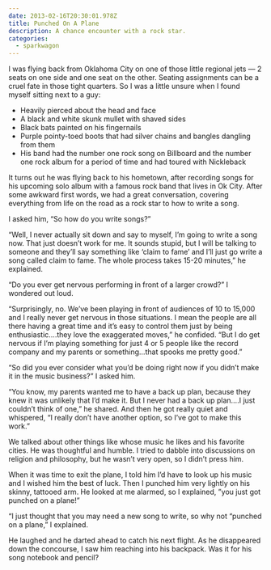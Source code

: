 ```yaml
---
date: 2013-02-16T20:30:01.978Z
title: Punched On A Plane
description: A chance encounter with a rock star.
categories: 
  - sparkwagon
---
```


I was flying back from Oklahoma City on one of those little regional jets — 2 seats on one side and one seat on the other. Seating assignments can be a cruel fate in those tight quarters. So I was a little unsure when I found myself sitting next to a guy:

- Heavily pierced about the head and face
- A black and white skunk mullet with shaved sides
- Black bats painted on his fingernails
- Purple pointy-toed boots that had silver chains and bangles dangling from them
- His band had the number one rock song on Billboard and the number one rock album for a period of time and had toured with Nickleback

It turns out he was flying back to his hometown, after recording songs for his upcoming solo album with a famous rock band that lives in Ok City. After some awkward first words, we had a great conversation, covering everything from life on the road as a rock star to how to write a song.

I asked him, “So how do you write songs?”

“Well, I never actually sit down and say to myself, I’m going to write a song now. That just doesn’t work for me. It sounds stupid, but I will be talking to someone and they’ll say something like ‘claim to fame’ and I’ll just go write a song called claim to fame. The whole process takes 15-20 minutes,” he explained.

“Do you ever get nervous performing in front of a larger crowd?” I wondered out loud.

“Surprisingly, no. We’ve been playing in front of audiences of 10 to 15,000 and I really never get nervous in those situations. I mean the people are all there having a great time and it’s easy to control them just by being enthusiastic….they love the exaggerated moves,” he confided. “But I do get nervous if I’m playing something for just 4 or 5 people like the record company and my parents or something…that spooks me pretty good.”

“So did you ever consider what you’d be doing right now if you didn’t make it in the music business?” I asked him.

“You know, my parents wanted me to have a back up plan, because they knew it was unlikely that I’d make it. But I never had a back up plan….I just couldn’t think of one,” he shared. And then he got really quiet and whispered, “I really don’t have another option, so I’ve got to make this work.”

We talked about other things like whose music he likes and his favorite cities. He was thoughtful and humble. I tried to dabble into discussions on religion and philosophy, but he wasn’t very open, so I didn’t press him.

When it was time to exit the plane, I told him I’d have to look up his music and I wished him the best of luck. Then I punched him very lightly on his skinny, tattooed arm. He looked at me alarmed, so I explained, ”you just got punched on a plane!”

“I just thought that you may need a new song to write, so why not “punched on a plane,” I explained.

He laughed and he darted ahead to catch his next flight. As he disappeared down the concourse, I saw him reaching into his backpack. Was it for his song notebook and pencil?
